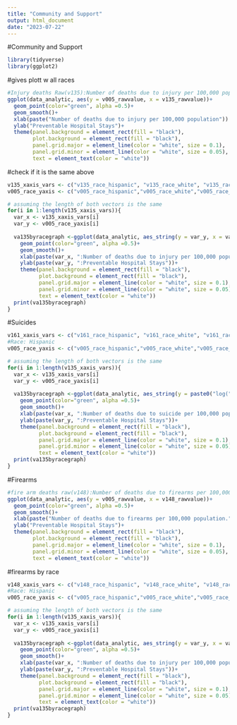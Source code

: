 ```yaml
---
title: "Community and Support"
output: html_document
date: "2023-07-22"
---
```

#Community and Support

```r
library(tidyverse)
library(ggplot2)
```

#gives plott w all races
```r
#Injury deaths Raw(v135):Number of deaths due to injury per 100,000 population.
ggplot(data_analytic, aes(y = v005_rawvalue, x = v135_rawvalue))+
  geom_point(color="green", alpha =0.5)+
  geom_smooth()+
  xlab(paste("Number of deaths due to injury per 100,000 population")) +
  ylab("Preventable Hospital Stays")+
  theme(panel.background = element_rect(fill = "black"),
        plot.background = element_rect(fill = "black"),
        panel.grid.major = element_line(color = "white", size = 0.1),
        panel.grid.minor = element_line(color = "white", size = 0.05),
        text = element_text(color = "white"))
```

#check if it is the same above

```r
v135_xaxis_vars <- c("v135_race_hispanic", "v135_race_white", "v135_race_asian", "v135_race_aian", "v135_race_black")
v005_race_yaxis <- c("v005_race_hispanic","v005_race_white","v005_race_asian","v005_race_aian","v005_race_black")

# assuming the length of both vectors is the same
for(i in 1:length(v135_xaxis_vars)){
  var_x <- v135_xaxis_vars[i]
  var_y <- v005_race_yaxis[i]
  
  va135byracegraph <-ggplot(data_analytic, aes_string(y = var_y, x = var_x))+
    geom_point(color="green", alpha =0.5)+
    geom_smooth()+
    xlab(paste(var_x, ":Number of deaths due to injury per 100,000 population.")) +
    ylab(paste(var_y, ":Preventable Hospital Stays"))+
    theme(panel.background = element_rect(fill = "black"),
          plot.background = element_rect(fill = "black"),
          panel.grid.major = element_line(color = "white", size = 0.1),
          panel.grid.minor = element_line(color = "white", size = 0.05),
          text = element_text(color = "white")) 
  print(va135byracegraph)
}
```

#Suicides
```r
v161_xaxis_vars <- c("v161_race_hispanic", "v161_race_white", "v161_race_asian", "v161_race_aian", "v161_race_black")
#Race: Hispanic
v005_race_yaxis <- c("v005_race_hispanic","v005_race_white","v005_race_asian","v005_race_aian","v005_race_black")

# assuming the length of both vectors is the same
for(i in 1:length(v135_xaxis_vars)){
  var_x <- v135_xaxis_vars[i]
  var_y <- v005_race_yaxis[i]
  
  va135byracegraph <-ggplot(data_analytic, aes_string(y = paste0("log(",var_y,")"), x = paste0("log(",var_x,")")))+
    geom_point(color="green", alpha =0.5)+
    geom_smooth()+
    xlab(paste(var_x, ":Number of deaths due to suicide per 100,000 population (age-adjusted)")) +
    ylab(paste(var_y, ":Preventable Hospital Stays"))+
    theme(panel.background = element_rect(fill = "black"),
          plot.background = element_rect(fill = "black"),
          panel.grid.major = element_line(color = "white", size = 0.1),
          panel.grid.minor = element_line(color = "white", size = 0.05),
          text = element_text(color = "white")) 
  print(va135byracegraph)
}
```

#Firearms

```r
#fire arm deaths raw(v148):Number of deaths due to firearms per 100,000 population.
ggplot(data_analytic, aes(y = v005_rawvalue, x = v148_rawvalue))+
  geom_point(color="green", alpha =0.5)+
  geom_smooth()+
  xlab(paste("Number of deaths due to firearms per 100,000 population.")) +
  ylab("Preventable Hospital Stays")+
  theme(panel.background = element_rect(fill = "black"),
        plot.background = element_rect(fill = "black"),
        panel.grid.major = element_line(color = "white", size = 0.1),
        panel.grid.minor = element_line(color = "white", size = 0.05),
        text = element_text(color = "white"))
```


#firearms by race

```r
v148_xaxis_vars <- c("v148_race_hispanic", "v148_race_white", "v148_race_asian", "v148_race_aian", "v148_race_black")
#Race: Hispanic
v005_race_yaxis <- c("v005_race_hispanic","v005_race_white","v005_race_asian","v005_race_aian","v005_race_black")

# assuming the length of both vectors is the same
for(i in 1:length(v135_xaxis_vars)){
  var_x <- v135_xaxis_vars[i]
  var_y <- v005_race_yaxis[i]
  
  va135byracegraph <-ggplot(data_analytic, aes_string(y = var_y, x = var_x))+
    geom_point(color="green", alpha =0.5)+
    geom_smooth()+
    xlab(paste(var_x, ":Number of deaths due to injury per 100,000 population.")) +
    ylab(paste(var_y, ":Preventable Hospital Stays"))+
    theme(panel.background = element_rect(fill = "black"),
          plot.background = element_rect(fill = "black"),
          panel.grid.major = element_line(color = "white", size = 0.1),
          panel.grid.minor = element_line(color = "white", size = 0.05),
          text = element_text(color = "white")) 
  print(va135byracegraph)
}
```



